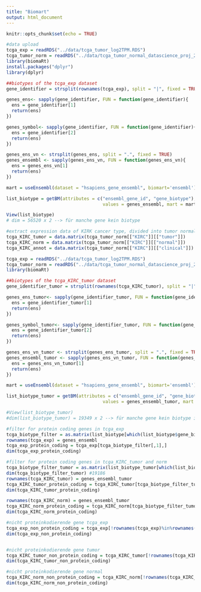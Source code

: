 ```yaml
---
title: "Biomart"
output: html_document
---
```


```r
knitr::opts_chunk$set(echo = TRUE)
```

```r
#data upload
tcga_exp = readRDS("../data/tcga_tumor_log2TPM.RDS")
tcga_tumor_norm = readRDS("../data/tcga_tumor_normal_datascience_proj_2022.RDS")
library(biomaRt)
install.packages("dplyr")
library(dplyr)
```


```r
##biotypes of the tcga_exp dataset
gene_identifier = strsplit(rownames(tcga_exp), split = "|", fixed = TRUE)

genes_ens<- sapply(gene_identifier, FUN = function(gene_identifier){
  ens = gene_identifier[1]
  return(ens)
})

genes_symbol<- sapply(gene_identifier, FUN = function(gene_identifier){
  ens = gene_identifier[2]
  return(ens)
})

genes_ens_vn <- strsplit(genes_ens, split = ".", fixed = TRUE)
genes_ensembl <- sapply(genes_ens_vn, FUN = function(genes_ens_vn){
  ens = genes_ens_vn[1]
  return(ens)
})

mart = useEnsembl(dataset = "hsapiens_gene_ensembl", biomart='ensembl')

list_biotype = getBM(attributes = c("ensembl_gene_id", "gene_biotype"), filters = "ensembl_gene_id", 
                                    values = genes_ensembl, mart = mart, useCache = FALSE)

View(list_biotype)
# dim = 56520 x 2 --> für manche gene kein biotype
```


```r
#extract expression data of KIRK cancer type, divided into tumor normal and annotation data, one data frame each
tcga_KIRC_tumor = data.matrix(tcga_tumor_norm[["KIRC"]][["tumor"]])
tcga_KIRC_norm = data.matrix(tcga_tumor_norm[["KIRC"]][["normal"]])
tcga_KIRC_annot = data.matrix(tcga_tumor_norm[["KIRC"]][["clinical"]])

```


```r
tcga_exp = readRDS("../data/tcga_tumor_log2TPM.RDS")
tcga_tumor_norm = readRDS("../data/tcga_tumor_normal_datascience_proj_2022.RDS")
library(biomaRt)
```


```r
##biotypes of the tcga_KIRC_tumor dataset
gene_identifier_tumor = strsplit(rownames(tcga_KIRC_tumor), split = "|", fixed = TRUE)

genes_ens_tumor<- sapply(gene_identifier_tumor, FUN = function(gene_identifier_tumor){
  ens = gene_identifier_tumor[1]
  return(ens)
})

genes_symbol_tumor<- sapply(gene_identifier_tumor, FUN = function(gene_identifier_tumor){
  ens = gene_identifier_tumor[2]
  return(ens)
})

genes_ens_vn_tumor <- strsplit(genes_ens_tumor, split = ".", fixed = TRUE)
genes_ensembl_tumor <- sapply(genes_ens_vn_tumor, FUN = function(genes_ens_vn_tumor){
  ens = genes_ens_vn_tumor[1]
  return(ens)
})

mart = useEnsembl(dataset = "hsapiens_gene_ensembl", biomart='ensembl')

list_biotype_tumor = getBM(attributes = c("ensembl_gene_id", "gene_biotype"), filters = "ensembl_gene_id", 
                                    values = genes_ensembl_tumor, mart = mart, useCache = FALSE)

#View(list_biotype_tumor)
#dim(list_biotype_tumor) = 19349 x 2 --> für manche gene kein biotype in der datenbank, Lösung überlegen?

```
```r
#filter for protein coding genes in tcga_exp
tcga_biotype_filter = as.matrix(list_biotype[which(list_biotype$gene_biotype=="protein_coding"),])
rownames(tcga_exp) = genes_ensembl
tcga_exp_protein_coding = tcga_exp[tcga_biotype_filter[,1],]
dim(tcga_exp_protein_coding)

#filter for protein coding genes in tcga_KIRC_tumor and norm
tcga_biotype_filter_tumor = as.matrix(list_biotype_tumor[which(list_biotype_tumor$gene_biotype=="protein_coding"),])
dim(tcga_biotype_filter_tumor) #19186
rownames(tcga_KIRC_tumor) = genes_ensembl_tumor
tcga_KIRC_tumor_protein_coding = tcga_KIRC_tumor[tcga_biotype_filter_tumor[,1],]
dim(tcga_KIRC_tumor_protein_coding)

rownames(tcga_KIRC_norm) = genes_ensembl_tumor
tcga_KIRC_norm_protein_coding = tcga_KIRC_norm[tcga_biotype_filter_tumor[,1],]
dim(tcga_KIRC_norm_protein_coding)

#nicht proteinkodierende gene tcga_exp
tcga_exp_non_protein_coding = tcga_exp[!rownames(tcga_exp)%in%rownames(tcga_exp_protein_coding),]
dim(tcga_exp_non_protein_coding)


#nicht proteinkodierende gene tumor
tcga_KIRC_tumor_non_protein_coding = tcga_KIRC_tumor[!rownames(tcga_KIRC_tumor)%in%rownames(tcga_KIRC_norm_protein_coding),]
dim(tcga_KIRC_tumor_non_protein_coding)

#nicht proteinkodierende gene normal
tcga_KIRC_norm_non_protein_coding = tcga_KIRC_norm[!rownames(tcga_KIRC_norm)%in%rownames(tcga_KIRC_norm_protein_coding),]
dim(tcga_KIRC_norm_non_protein_coding)

```

